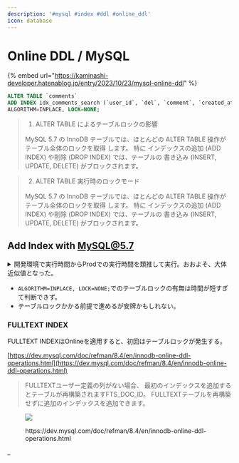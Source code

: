 ```yaml
---
description: '#mysql #index #ddl #online_ddl'
icon: database
---
```


# Online DDL / MySQL

{% embed url="https://kaminashi-developer.hatenablog.jp/entry/2023/10/23/mysql-online-ddl" %}

```sql
ALTER TABLE `comments`
ADD INDEX idx_comments_search (`user_id`, `del`, `comment`, `created_at`)
ALGORITHM=INPLACE, LOCK=NONE;
```

> 1. ALTER TABLE によるテーブルロックの影響
>
> MySQL 5.7 の InnoDB テーブルでは、ほとんどの ALTER TABLE 操作が テーブル全体のロックを取得 します。 特に インデックスの追加 (ADD INDEX) や削除 (DROP INDEX) では、テーブルの 書き込み (INSERT, UPDATE, DELETE) がブロックされます。

> 2. ALTER TABLE 実行時のロックモード
>
> MySQL 5.7 の InnoDB テーブルでは、ほとんどの ALTER TABLE 操作が テーブル全体のロックを取得 します。 特に インデックスの追加 (ADD INDEX) や削除 (DROP INDEX) では、テーブルの 書き込み (INSERT, UPDATE, DELETE) がブロックされます。

## Add Index with MySQL@5.7

<details>

<summary>開発環境で実行時間からProdでの実行時間を類推して実行。おおよそ、大体近似値となった。</summary>

```markdown
# 実測
# stg: 86500 rows => (649.16ms)
# 推測
# prod: 211875 rows => (1.5s)
```

</details>

* `ALGORITHM=INPLACE, LOCK=NONE;`でのテーブルロックの有無は時間が短すぎて判断できず。
* テーブルロックかかる前提で進めるが安牌かもしれない。



### FULLTEXT INDEX

FULLTEXT INDEXはOnlineを適用すると、初回はテーブルロックが発生する。

[https://dev.mysql.com/doc/refman/8.4/en/innodb-online-ddl-operations.html](https://dev.mysql.com/doc/refman/8.4/en/innodb-online-ddl-operations.html)

> FULLTEXTユーザー定義の列がない場合、 最初のインデックスを追加するとテーブルが再構築されますFTS\_DOC\_ID。 FULLTEXTテーブルを再構築せずに追加のインデックスを追加できます。

<figure><img src="../..//assets/image.png"_alt=""><figcaption><p><a_href="https://dev.mysql.com/doc/refman/8.4/en/innodb-online-ddl-operations.html">https://dev.mysql.com/doc/refman/8.4/en/innodb-online-ddl-operations.html</a></p></figcaption></figure>_